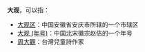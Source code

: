 '''大观'''，可以指：
* [[大观区|大观区]]：中国安徽省安庆市所辖的一个市辖区
* [[大观_(年号)|大观 (年号)]]：中国北宋徽宗赵佶的一个年号
* [[周大觀|周大觀]]：台灣兒童詩作家
{{Disambig|Cat=二字消歧義|D}}